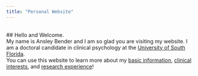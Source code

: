 ```yaml
---
title: "Personal Website"
---
```

<script>
   $(document).ready(function() {
     $head = $('#header');
     $head.prepend('<img src=\"Headshot.jpeg\" style=\"float: right;width: 300px;\"/>')
   });
</script>

<br>
## Hello and Welcome. 
<br>
My name is Ansley Bender and I am so glad you are visiting my website. I am a doctoral candidate in clinical psychology at the [University of South Florida](https://www.usf.edu/arts-sciences/departments/psychology/).
<br>
You can use this website to learn more about my [basic information](file:///Users/ansleybender/Documents/GitHub/ansley9521.github.io/about.html), [clinical interests](file:///Users/ansleybender/Documents/GitHub/ansley9521.github.io/Clinical.html), and [research experience](file:///Users/ansleybender/Documents/GitHub/ansley9521.github.io/Research.html)!
